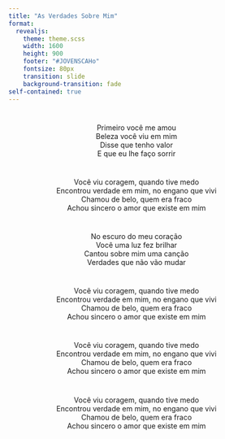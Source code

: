 ```yaml
---
title: "As Verdades Sobre Mim"
format: 
  revealjs:
    theme: theme.scss
    width: 1600
    height: 900
    footer: "#JOVENSCAHo"
    fontsize: 80px
    transition: slide
    background-transition: fade
self-contained: true
---
```


#

<center>
Primeiro você me amou  <br>
Beleza você viu em mim <br>
Disse que tenho valor <br>
E que eu lhe faço sorrir <br>
</center>

#

<center>
Você viu coragem, quando tive medo <br>
Encontrou verdade em mim, no engano que vivi <br>
Chamou de belo, quem era fraco <br>
Achou sincero o amor que existe em mim <br>
</center>

#

<center>
No escuro do meu coração <br>
Você uma luz fez brilhar <br>
Cantou sobre mim uma canção <br>
Verdades que não vão mudar <br>
</center>

#

<center>
Você viu coragem, quando tive medo <br>
Encontrou verdade em mim, no engano que vivi <br>
Chamou de belo, quem era fraco <br>
Achou sincero o amor que existe em mim <br>
</center>

#

<center>
Você viu coragem, quando tive medo <br>
Encontrou verdade em mim, no engano que vivi <br>
Chamou de belo, quem era fraco <br>
Achou sincero o amor que existe em mim <br>

#

<center>
Você viu coragem, quando tive medo <br>
Encontrou verdade em mim, no engano que vivi <br>
Chamou de belo, quem era fraco <br>
Achou sincero o amor que existe em mim <br>